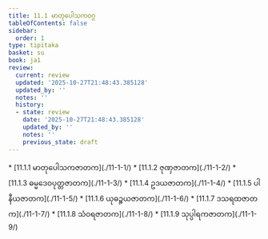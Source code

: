 ```yaml
---
title: 11.1 မာတုပေါသကဝဂ္ဂ
tableOfContents: false
sidebar:
  order: 1
type: tipitaka
basket: su
book: ja1
review:
  current: review
  updated: '2025-10-27T21:48:43.385128'
  updated_by: ''
  notes: ''
  history:
  - state: review
    date: '2025-10-27T21:48:43.385128'
    updated_by: ''
    notes: ''
    previous_state: draft
---
```



<ReviewStatus review={frontmatter.review} showDetails={true} />

<HypothesisAnnotation frontmatter={frontmatter} />

<DynamicBreadcrumb />



<TableOfContents book="ja1" section="11.1">
* [11.1.1 မာတုပေါသကဇာတက](./11-1-1/)
* [11.1.2 ဇုဏှဇာတက](./11-1-2/)
* [11.1.3 ဓမ္မဒေဝပုတ္တဇာတက](./11-1-3/)
* [11.1.4 ဥဒယဇာတက](./11-1-4/)
* [11.1.5 ပါနီယဇာတက](./11-1-5/)
* [11.1.6 ယုဓဉ္စယဇာတက](./11-1-6/)
* [11.1.7 ဒသရထဇာတက](./11-1-7/)
* [11.1.8 သံဝရဇာတက](./11-1-8/)
* [11.1.9 သုပ္ပါရကဇာတက](./11-1-9/)
</TableOfContents>